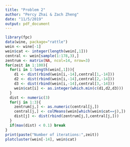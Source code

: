 ```yaml
---
title: "Problem 2"
author: "Percy Zhai & Zach Zheng"
date: "11/5/2019"
output: pdf_document
---
```


```r
library(fpc)
data(wine, package="rattle")
wein <- wine[-1]
wein$cat <- integer(length(wein[,1]))
central <- wein[sample(1:178,3),]
zentrum <- matrix(NA, ncol=14, nrow=3)
for(zeit in 1:100){
  for(i in 1:length(wein[,1])){
    d1 <- dist(rbind(wein[i,-14],central[1,-14]))
    d2 <- dist(rbind(wein[i,-14],central[2,-14]))
    d3 <- dist(rbind(wein[i,-14],central[3,-14]))
    wein$cat[i] <- as.integer(which.min(c(d1,d2,d3)))
  }
  dist <- numeric(3)
  for(j in 1:3){
    zentrum[j,] <- as.numeric(central[j,])
    central[j,] <- colMeans(wein[which(wein$cat==j),])
    dist[j] <- dist(rbind(zentrum[j,],central[j,]))
  }
  if(max(dist) < 0.1) break
}
print(paste("Number of iterations:",zeit))
plotcluster(wein[-14], wein$cat)
```


